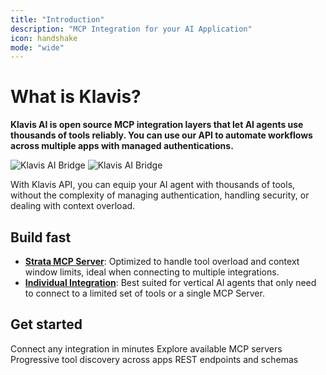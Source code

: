 ```yaml
---
title: "Introduction"
description: "MCP Integration for your AI Application"
icon: handshake
mode: "wide"
---
```


# What is Klavis?

**Klavis AI is open source MCP integration layers that let AI agents use thousands of tools reliably. You can use our API to automate workflows across multiple apps with managed authentications.** 

<img
  className="block dark:hidden"
  src="/images/get-started/introduction/bridge.png"
  alt="Klavis AI Bridge"
/>
<img
  className="hidden dark:block"
  src="/images/get-started/introduction/bridge.png"
  alt="Klavis AI Bridge"
/>

With Klavis API, you can equip your AI agent with thousands of tools, without the complexity of managing authentication, handling security, or dealing with context overload.


## Build fast

- **[Strata MCP Server](/documentation/concepts/strata)**: Optimized to handle tool overload and context window limits, ideal when connecting to multiple integrations.
- **[Individual Integration](/documentation/mcp-server/overview)**: Best suited for vertical AI agents that only need to connect to a limited set of tools or a single MCP Server.

## Get started

<CardGroup cols={2}>
  <Card title="Quickstart" icon="rocket" href="/documentation/quickstart">
    Connect any integration in minutes
  </Card>
  <Card title="Integrations" icon="server" href="/documentation/mcp-server/github">
    Explore available MCP servers
  </Card>
  <Card title="Strata" icon="layer-group" href="/documentation/concepts/strata">
    Progressive tool discovery across apps
  </Card>
  <Card title="API Reference" icon="magnifying-glass" href="/api-reference/introduction">
    REST endpoints and schemas
  </Card>
</CardGroup>

